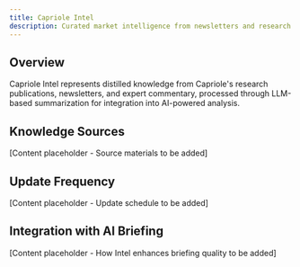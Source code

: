 ```yaml
---
title: Capriole Intel
description: Curated market intelligence from newsletters and research
---
```


## Overview

Capriole Intel represents distilled knowledge from Capriole's research publications, newsletters, and expert commentary, processed through LLM-based summarization for integration into AI-powered analysis.

## Knowledge Sources

[Content placeholder - Source materials to be added]

## Update Frequency

[Content placeholder - Update schedule to be added]

## Integration with AI Briefing

[Content placeholder - How Intel enhances briefing quality to be added]

